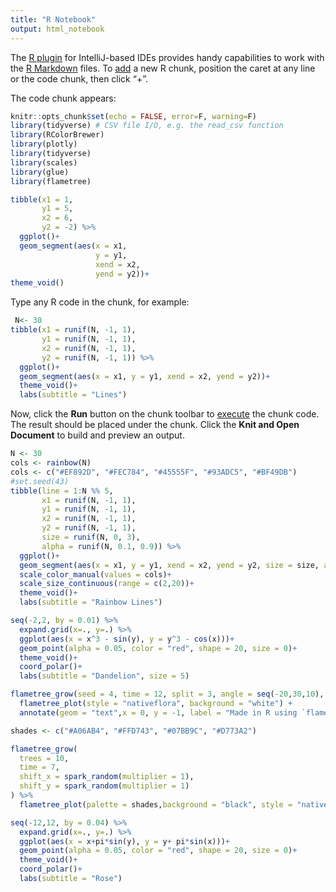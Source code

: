 ```yaml
---
title: "R Notebook"
output: html_notebook
---
```


The [R plugin](https://www.jetbrains.com/help/pycharm/r-plugin-support.html) for IntelliJ-based IDEs provides
handy capabilities to work with the [R Markdown](https://www.jetbrains.com/help/pycharm/r-markdown.html) files.
To [add](https://www.jetbrains.com/help/pycharm/r-markdown.html#add-code-chunk) a new R chunk,
position the caret at any line or the code chunk, then click "+".

The code chunk appears:
```r
knitr::opts_chunk$set(echo = FALSE, error=F, warning=F)
library(tidyverse) # CSV file I/O, e.g. the read_csv function
library(RColorBrewer)
library(plotly)
library(tidyverse)
library(scales)
library(glue)
library(flametree)
```
```r
tibble(x1 = 1,
       y1 = 5,
       x2 = 6,
       y2 = -2) %>%
  ggplot()+
  geom_segment(aes(x = x1,
                   y = y1,
                   xend = x2,
                   yend = y2))+
theme_void()

```


Type any R code in the chunk, for example:
```r
 N<- 30
tibble(x1 = runif(N, -1, 1),
       y1 = runif(N, -1, 1),
       x2 = runif(N, -1, 1),
       y2 = runif(N, -1, 1)) %>%
  ggplot()+
  geom_segment(aes(x = x1, y = y1, xend = x2, yend = y2))+
  theme_void()+
  labs(subtitle = "Lines")
```

Now, click the **Run** button on the chunk toolbar to [execute](https://www.jetbrains.com/help/pycharm/r-markdown.html#run-r-code) the chunk code. The result should be placed under the chunk.
Click the **Knit and Open Document** to build and preview an output.
```r
N <- 30
cols <- rainbow(N)
cols <- c("#EF892D", "#FEC784", "#45555F", "#93ADC5", "#BF49DB")
#set.seed(43)
tibble(line = 1:N %% 5,
       x1 = runif(N, -1, 1),
       y1 = runif(N, -1, 1),
       x2 = runif(N, -1, 1),
       y2 = runif(N, -1, 1),
       size = runif(N, 0, 3),
       alpha = runif(N, 0.1, 0.9)) %>%
  ggplot()+
  geom_segment(aes(x = x1, y = y1, xend = x2, yend = y2, size = size, alpha = alpha, color = as.factor(line)),show.legend = FALSE)+
  scale_color_manual(values = cols)+
  scale_size_continuous(range = c(2,20))+
  theme_void()+
  labs(subtitle = "Rainbow Lines")
```
```r
seq(-2,2, by = 0.01) %>%
  expand.grid(x=., y=.) %>%
  ggplot(aes(x = x^3 - sin(y), y = y^3 - cos(x)))+
  geom_point(alpha = 0.05, color = "red", shape = 20, size = 0)+
  theme_void()+
  coord_polar()+
  labs(subtitle = "Dandelion", size = 5)
```
```r
flametree_grow(seed = 4, time = 12, split = 3, angle = seq(-20,30,10), trees = 5) %>%
  flametree_plot(style = "nativeflora", background = "white") +
  annotate(geom = "text",x = 0, y = -1, label = "Made in R using `flametree` package", color = "black")
```
```r
shades <- c("#A06AB4", "#FFD743", "#07BB9C", "#D773A2")

flametree_grow(
  trees = 10,
  time = 7,
  shift_x = spark_random(multiplier = 1),
  shift_y = spark_random(multiplier = 1)
) %>%
  flametree_plot(palette = shades,background = "black", style = "nativeflora")
```
```r
seq(-12,12, by = 0.04) %>%
  expand.grid(x=., y=.) %>%
  ggplot(aes(x = x+pi*sin(y), y = y+ pi*sin(x)))+
  geom_point(alpha = 0.05, color = "red", shape = 20, size = 0)+
  theme_void()+
  coord_polar()+
  labs(subtitle = "Rose")
```
